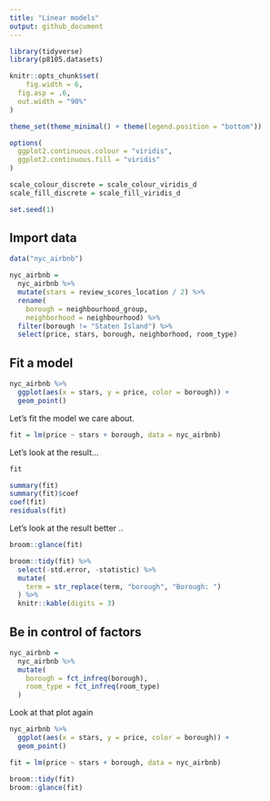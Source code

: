 ```yaml
---
title: "Linear models"
output: github_document
---
```


```r
library(tidyverse)
library(p8105.datasets)

knitr::opts_chunk$set(
	fig.width = 6, 
  fig.asp = .6,
  out.width = "90%"
)

theme_set(theme_minimal() + theme(legend.position = "bottom"))

options(
  ggplot2.continuous.colour = "viridis",
  ggplot2.continuous.fill = "viridis"
)

scale_colour_discrete = scale_colour_viridis_d
scale_fill_discrete = scale_fill_viridis_d

set.seed(1)
```


## Import data

```r
data("nyc_airbnb")

nyc_airbnb = 
  nyc_airbnb %>% 
  mutate(stars = review_scores_location / 2) %>% 
  rename(
    borough = neighbourhood_group,
    neighborhood = neighbourhood) %>% 
  filter(borough != "Staten Island") %>% 
  select(price, stars, borough, neighborhood, room_type)
```

## Fit a model

```r
nyc_airbnb %>% 
  ggplot(aes(x = stars, y = price, color = borough)) + 
  geom_point()
```


Let's fit the model we care about.

```r
fit = lm(price ~ stars + borough, data = nyc_airbnb)
```

Let's look at the result...

```r
fit

summary(fit)
summary(fit)$coef 
coef(fit)
residuals(fit)
```

Let's look at the result better ..

```r
broom::glance(fit)

broom::tidy(fit) %>% 
  select(-std.error, -statistic) %>% 
  mutate(
    term = str_replace(term, "borough", "Borough: ")
  ) %>% 
  knitr::kable(digits = 3)
```

## Be in control of factors

```r
nyc_airbnb =
  nyc_airbnb %>% 
  mutate(
    borough = fct_infreq(borough),
    room_type = fct_infreq(room_type)
  )
```

Look at that plot again

```r
nyc_airbnb %>% 
  ggplot(aes(x = stars, y = price, color = borough)) + 
  geom_point()
```

```r
fit = lm(price ~ stars + borough, data = nyc_airbnb)

broom::tidy(fit)
broom::glance(fit)
```

